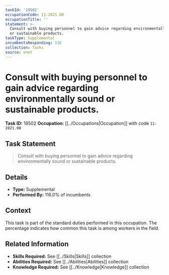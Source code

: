 ```yaml
---
taskId: '19502'
occupationCode: 11-2021.00
occupationTitle: ''
statement: >-
  Consult with buying personnel to gain advice regarding environmentally sound
  or sustainable products.
taskType: Supplemental
incumbentsResponding: 116
collection: Tasks
source: onet
---
```

# Consult with buying personnel to gain advice regarding environmentally sound or sustainable products.

**Task ID:** 19502
**Occupation:** [[../Occupations|Occupation]] with code `11-2021.00`

## Task Statement

> Consult with buying personnel to gain advice regarding environmentally sound or sustainable products.

## Details

- **Type:** Supplemental
- **Performed By:** 116.0% of incumbents

## Context

This task is part of the standard duties performed in this occupation. The percentage indicates how common this task is among workers in the field.

## Related Information

- **Skills Required:** See [[../Skills|Skills]] collection
- **Abilities Required:** See [[../Abilities|Abilities]] collection
- **Knowledge Required:** See [[../Knowledge|Knowledge]] collection
